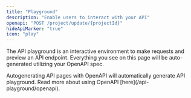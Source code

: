 ```yaml
---
title: "Playground"
description: "Enable users to interact with your API"
openapi: "POST /project/update/{projectId}"
hideApiMarker: "true"
icon: "play"
---
```


The API playground is an interactive environment to make requests and preview an API endpoint. Everything you see on this page will be auto-generated utilizing your OpenAPI spec.

<Info>
  Autogenerating API pages with OpenAPI will automatically generate API
  playground. Read more about using OpenAPI [here](/api-playground/openapi).
</Info>